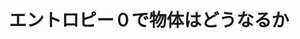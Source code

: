 ﻿---
title: "エントロピー０で物体はどうなるか"
category: "理学院"
vol: 20
interviewee: "西田 信彦 "
url: ""
tags: ["物質","素粒子","物理","実験","粒子"]
pdf: "20-1.pdf"
career: ""
preface: "物理には大きくわけて物性系と素粒子系の２つの分野があります。大まかにいうと、物性系はアボガドロ数個の多数の粒子からなる系を、素粒子系は物質を構成する粒子（素粒子）を研究します。そして、それぞれが実験系と理論系にわかれています。東工大の物理理学院科には物性実験のがたくさんあります。物性実験系の研究とはどのようなものでしょうか。今回は、極低温での物性を研究している西田を紹介します。"
---
